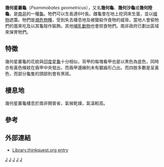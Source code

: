 {{Speciesbox
| taxon = Psammobates geometricus
| status = CR
| status_system = iucn3.1
| status_ref = <ref name=IUCN>{{IUCN2009|assessors=Tortoise & Freshwater Turtle Specialist Group|year=1996|title=Psammobates geometricus|id=18398|downloaded=2009-07-03}}</ref>
| binomial_authority = ([[卡爾·林奈|Linnaeus]], 1758)
}}
'''幾何星叢龜'''（''Psammobates geometricus''），又名'''幾何龜'''、'''幾何沙龜'''或'''幾何陸龜'''，是[[南非|南非]]的一種[[龜|龜]]。牠們可以生長達6吋長。雌龜會在地上挖洞來生蛋，並以[[植物|植物]]遮蓋。牠們是[[瀕危物種|瀕危物種]]，受到失去棲息地及被獵殺作食物的威脅。當地人會偷牠們的蛋來吃及以其龜殼作裝飾。其他[[哺乳動物|哺乳動物]]也會掠食牠們。南非政府已劃出區域來保育牠們。

==特徵==
幾何星叢龜的花紋與[[印度星龜|印度星龜]]十分相似，背甲的每塊看甲也是以黑色為底色，同時亦有黃色條紋在盾甲中央發出，而盾甲邊緣則未有鋸齒形凸出。而四肢多數是呈黃色，而部分龜隻的頭部則會有黑斑。

==棲息地==
幾何星叢龜棲息於南非開普省，氣候乾燥，氣溫較高。

==參考==
{{reflist}}

==外部連結==
*[https://web.archive.org/web/20090522010240/http://library.thinkquest.org/J0112124/geometric_tortoise.htm Library.thinkquest.org entry]
{{Taxonbar|from=Q2392362}}

[[Category:陸龜科|J]]
[[Category:沙龟属|J]]
[[Category:南非爬行動物|J]]
[[Category:卡尔·林奈命名的生物分类|J]]
[[Category:1758年描述的动物|J]]